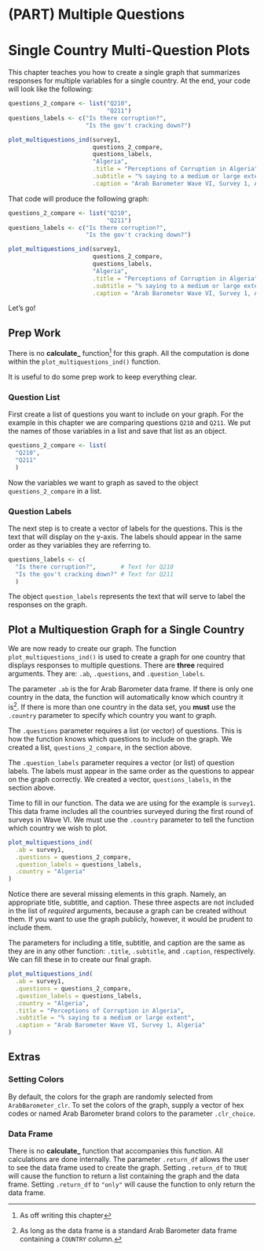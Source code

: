 # (PART) Multiple Questions {-}

# Single Country Multi-Question Plots

This chapter teaches you how to create a single graph that summarizes responses for multiple variables for a single country.
At the end, your code will look like the following:

```r

questions_2_compare <- list("Q210",
                            "Q211")
questions_labels <- c("Is there corruption?",
                      "Is the gov't cracking down?")

plot_multiquestions_ind(survey1,
                        questions_2_compare,
                        questions_labels,
                        "Algeria",
                        .title = "Perceptions of Corruption in Algeria",
                        .subtitle = "% saying to a medium or large extent",
                        .caption = "Arab Barometer Wave VI, Survey 1, Algeria")

```

That code will produce the following graph:


```r

questions_2_compare <- list("Q210",
                            "Q211")
questions_labels <- c("Is there corruption?",
                      "Is the gov't cracking down?")

plot_multiquestions_ind(survey1,
                        questions_2_compare,
                        questions_labels,
                        "Algeria",
                        .title = "Perceptions of Corruption in Algeria",
                        .subtitle = "% saying to a medium or large extent",
                        .caption = "Arab Barometer Wave VI, Survey 1, Algeria")
```

Let's go!

## Prep Work

There is no **calculate_** function^[As off writing this chapter] for this graph. All the computation is done within the `plot_multiquestions_ind()` function.

It is useful to do some prep work to keep everything clear.

### Question List

First create a list of questions you want to include on your graph. For the example in this chapter we are comparing questions `Q210` and `Q211`. We put the names of those variables in a list and save that list as an object.

```r

questions_2_compare <- list(
  "Q210",
  "Q211"
  )

```

Now the variables we want to graph as saved to the object `questions_2_compare` in a list.

### Question Labels

The next step is to create a vector of labels for the questions. This is the text that will display on the y-axis. The labels should appear in the same order as they variables they are referring to.

```r

questions_labels <- c(
  "Is there corruption?",       # Text for Q210
  "Is the gov't cracking down?" # Text for Q211
  )

```

The object `question_labels` represents the text that will serve to label the responses on the graph.

## Plot a Multiquestion Graph for a Single Country

We are now ready to create our graph. The function `plot_multiquestions_ind()` is used to create a graph for one country that displays responses to multiple questions. There are **three** required arguments. They are: `.ab`, `.questions`, and `.question_labels`.

The parameter `.ab` is the for Arab Barometer data frame. If there is only one country in the data, the function will automatically know which country it is^[As long as the data frame is a standard Arab Barometer data frame containing a `COUNTRY` column.]. If there is more than one country in the data set, you __must__ use the `.country` parameter to specify which country you want to graph.

The `.questions` parameter requires a list (or vector) of questions. This is how the function knows which questions to include on the graph. We created a list, `questions_2_compare`, in the section above.

The `.question_labels` parameter requires a vector (or list) of question labels. The labels must appear in the same order as the questions to appear on the graph correctly. We created a vector, `questions_labels`, in the section above.

Time to fill in our function. The data we are using for the example is `survey1`. This data frame includes all the countries surveyed during the first round of surveys in Wave VI. We must use the `.country` parameter to tell the function which country we wish to plot.

```r

plot_multiquestions_ind(
  .ab = survey1,
  .questions = questions_2_compare,
  .question_labels = questions_labels,
  .country = "Algeria"
)

```

Notice there are several missing elements in this graph. Namely, an appropriate title, subtitle, and caption. These three aspects are not included in the list of *required* arguments, because a graph can be created without them. If you want to use the graph publicly, however, it would be prudent to include them.

The parameters for including a title, subtitle, and caption are the same as they are in any other function: `.title`, `.subtitle`, and `.caption`, respectively. We can fill these in to create our final graph.

```r

plot_multiquestions_ind(
  .ab = survey1,
  .questions = questions_2_compare,
  .question_labels = questions_labels,
  .country = "Algeria",
  .title = "Perceptions of Corruption in Algeria",
  .subtitle = "% saying to a medium or large extent",
  .caption = "Arab Barometer Wave VI, Survey 1, Algeria"
)

```

## Extras

### Setting Colors

By default, the colors for the graph are randomly selected from `ArabBarometer_clr`. To set the colors of the graph, supply a vector of hex codes or named Arab Barometer brand colors to the parameter `.clr_choice`.

### Data Frame

There is no **calculate_** function that accompanies this function. All calculations are done internally. The parameter `.return_df` allows the user to see the data frame used to create the graph. Setting `.return_df` to `TRUE` will cause the function to return a list containing the graph and the data frame. Setting `.return_df` to `"only"` will cause the function to only return the data frame.